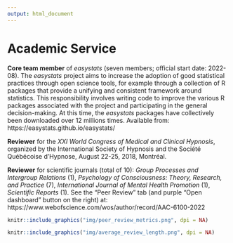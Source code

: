 ```yaml
---
output: html_document
---
```


\scriptsize
\setlength{\parindent}{-0.2in}
\setlength{\leftskip}{0.2in}
\setlength{\parskip}{8pt}

# Academic Service

**Core team member** of *easystats* (seven members; official start date: 2022-08). The *easystats* project aims to increase the adoption of good statistical practices through open science tools, for example through a collection of R packages that provide a unifying and consistent framework around statistics. This responsibility involves writing code to improve the various R packages associated with the project and participating in the general decision-making. At this time, the *easystats* packages have collectively been downloaded over 12 millions times. Available from: https://easystats.github.io/easystats/

**Reviewer** for the *XXI World Congress of Medical and Clinical Hypnosis*, organized by the International Society of Hypnosis and the Société Québécoise d'Hypnose, August 22-25, 2018, Montréal.

**Reviewer** for scientific journals (total of 10): *Group Processes and Intergroup Relations* (1), *Psychology of Consciousness: Theory, Research, and Practice* (7), *International Journal of Mental Health Promotion* (1), *Scientific Reports* (1). See the "Peer Review" tab (and purple "Open dashboard" button on the right) at: https://www.webofscience.com/wos/author/record/AAC-6100-2022

```r
knitr::include_graphics("img/peer_review_metrics.png", dpi = NA)
```

```r
knitr::include_graphics("img/average_review_length.png", dpi = NA)
```

